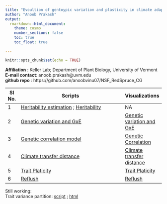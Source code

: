 ```yaml
---
title: "Evoultion of gentoypic variation and plasticity in climate adaptive traits of red spruce (*Picea rubens* Sarg.)"
author: "Anoob Prakash"
output:
  rmarkdown::html_document:
    theme: cosmo  
    number_sections: false
    toc: true
    toc_float: true

---
```


```r
knitr::opts_chunk$set(echo = TRUE)
```

**Affiliation**   :  Keller Lab; Department of Plant Biology, University of Vermont  
**E-mail contact**:  anoob.prakash@uvm.edu  
**github repo**   :  https://github.com/anoobvinu07/NSF_RedSpruce_CG  



Sl No. | Scripts                                                                                                | Visualizations                            
------ | ------------------------------------------------------------------------------------------------------ | ---------------------------------  
   1   | [Heritability estimation](./1_heritability.R) ; [Heritability ](./2_heritability_values_per_garden.R)  | NA
   2   | [Genetic variation and GxE](./0_reaction_norms.Rmd)                                                    | [Genetic variation and GxE](./0_reaction_norms.html)  
   3   | [Genetic correlation model ](./3_genetic_correlation_MCMCmodel_final.R)                                | [Genetic Correlation](./4_genetic_correlation_plots.html) 
   4   | [Climate transfer distance](./5_traitPlasticity_TD.Rmd)                                                | [Climate transfer distance](./5_traitPlasticity_TD.html) 
   5   | [Trait Platicity](./6_traitPlasticity.R)                                                               | [Trait Platicity](./7_traitPlasticity_family_and_pop_blup_plots.html)   
   6   | [Reflush ](./10_Reflush_2020.Rmd)                                                                      | [Reflush ](./10_Reflush_2020.html)   
   
   Still working:  
   Trait variance partition: [script](./9_trait_variance_partition_Region_plots.Rmd) ; [html](./9_trait_variance_partition_Region_plots.html)  




<!-- ```{r pressure, echo=FALSE, fig.cap="Fig. 1. The genealogy of a sample of five alleles, showing the time intervals between coalescent events (Hudson, 1990)", out.width = '60%'} -->
<!-- knitr::include_graphics("./hudson1990_coalescence.png") -->
<!-- ```   -->


